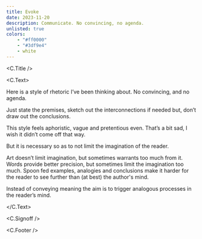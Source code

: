 ```yaml
---
title: Evoke
date: 2023-11-20
description: Communicate. No convincing, no agenda.
unlisted: true
colors:
    - "#ff0000"
    - "#3df9e4"
    - white
---
```



<C.Title />

<C.Text>

Here is a style of rhetoric I’ve been thinking about. No convincing, and no agenda.

Just state the premises, sketch out the interconnections if needed but, don’t
draw out the conclusions.

This style feels aphoristic, vague and pretentious even. That’s a bit sad, I
wish it didn’t come off that way.

But it is necessary so as to not limit the imagination of the reader.

Art doesn’t limit imagination, but sometimes warrants too much from it. Words
provide better precision, but sometimes limit the imagination too much. Spoon
fed examples, analogies and conclusions make it harder for the reader to see
further than (at best) the author's mind.

Instead of conveying meaning the aim is to trigger analogous processes in the
reader’s mind.

</C.Text>

<C.Signoff />

<C.Footer />
